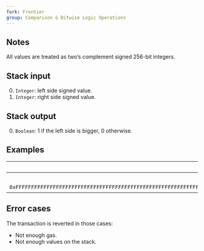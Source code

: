 ```yaml
---
fork: Frontier
group: Comparison & Bitwise Logic Operations
---
```


## Notes

All values are treated as two’s complement signed 256-bit integers.

## Stack input

0. `Integer`: left side signed value.
1. `Integer`: right side signed value.

## Stack output

0. `Boolean`: 1 if the left side is bigger, 0 otherwise.

## Examples

| Input | Output | * | Input | Output |
|------:|-------:|-|------:|-------:|
| `0` | `1` | * | `10` | `0` |
| `0xFFFFFFFFFFFFFFFFFFFFFFFFFFFFFFFFFFFFFFFFFFFFFFFFFFFFFFFFFFFFFFFF` | | * | `10` | |

## Error cases

The transaction is reverted in those cases:
- Not enough gas.
- Not enough values on the stack.
